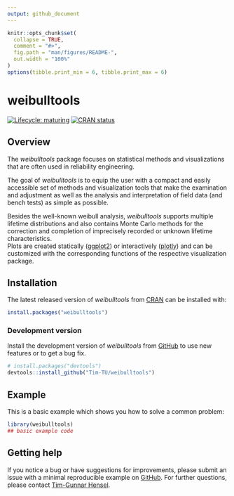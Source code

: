 ```yaml
---
output: github_document
---
```


<!-- README.md is generated from README.Rmd. Please edit that file -->

```r
knitr::opts_chunk$set(
  collapse = TRUE,
  comment = "#>",
  fig.path = "man/figures/README-",
  out.width = "100%"
)
options(tibble.print_min = 6, tibble.print_max = 6)
```

# weibulltools

<!-- badges: start -->
[![Lifecycle: maturing](https://img.shields.io/badge/lifecycle-maturing-blue.svg)](https://www.tidyverse.org/lifecycle/#maturing)
[![CRAN status](https://www.r-pkg.org/badges/version/weibulltools)](https://CRAN.R-project.org/package=weibulltools)
<!-- badges: end -->

## Overview

The *weibulltools* package focuses on statistical methods and visualizations that are often used in reliability engineering.  

The goal of *weibulltools* is to equip the user with a compact and easily accessible set of methods and visualization tools that make the examination and adjustment as well as the analysis and interpretation of field data (and bench tests) as simple as possible.  

Besides the well-known weibull analysis, *weibulltools* supports multiple lifetime distributions and also contains Monte Carlo methods for the correction and completion of imprecisely recorded or unknown lifetime characteristics.  
Plots are created statically ([ggplot2](https://ggplot2.tidyverse.org/)) or interactively ([plotly](https://plotly.com/r/)) and can be customized with the corresponding functions of the respective visualization package.

## Installation

The latest released version of *weibulltools* from [CRAN](https://cran.r-project.org/web/packages/weibulltools/) can be installed with:

```r
install.packages("weibulltools")
```

### Development version
Install the development version of *weibulltools* from [GitHub](https://github.com/Tim-TU/weibulltools/) to use new features or to get a bug fix.

```r
# install.packages("devtools")
devtools::install_github("Tim-TU/weibulltools")
```

## Example

This is a basic example which shows you how to solve a common problem:

```r
library(weibulltools)
## basic example code
```

## Getting help

If you notice a bug or have suggestions for improvements, please submit an issue with a minimal reproducible example on [GitHub](https://github.com/Tim-TU/weibulltools/issues). For further questions, please contact [Tim-Gunnar Hensel](mailto:tim-gunnar.hensel@tu-berlin.de). 
